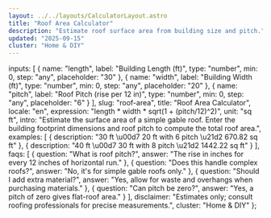 ```yaml
---
layout: ../../layouts/CalculatorLayout.astro
title: "Roof Area Calculator"
description: "Estimate roof surface area from building size and pitch."
updated: "2025-09-15"
cluster: "Home & DIY"
---
```



  inputs: [
    {
      name: "length",
      label: "Building Length (ft)",
      type: "number",
      min: 0,
      step: "any",
      placeholder: "30"
    },
    {
      name: "width",
      label: "Building Width (ft)",
      type: "number",
      min: 0,
      step: "any",
      placeholder: "20"
    },
    {
      name: "pitch",
      label: "Roof Pitch (rise per 12 in)",
      type: "number",
      min: 0,
      step: "any",
      placeholder: "6"
    }
  ],
  slug: "roof-area",
  title: "Roof Area Calculator",
  locale: "en",
  expression: "length * width * sqrt(1 + (pitch/12)^2)",
  unit: "sq ft",
  intro: "Estimate the surface area of a simple gable roof. Enter the building footprint dimensions and roof pitch to compute the total roof area.",
  examples: [
    { description: "30 ft \u00d7 20 ft with 6 pitch \u21d2 670.82 sq ft" },
    { description: "40 ft \u00d7 30 ft with 8 pitch \u21d2 1442.22 sq ft" }
  ],
  faqs: [
    { question: "What is roof pitch?", answer: "The rise in inches for every 12 inches of horizontal run." },
    { question: "Does this handle complex roofs?", answer: "No, it's for simple gable roofs only." },
    { question: "Should I add extra material?", answer: "Yes, allow for waste and overhangs when purchasing materials." },
    { question: "Can pitch be zero?", answer: "Yes, a pitch of zero gives flat-roof area." }
  ],
  disclaimer: "Estimates only; consult roofing professionals for precise measurements.",
  cluster: "Home & DIY"
};

<Calculator schema={schema} />

